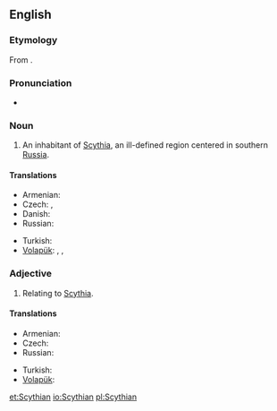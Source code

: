 {{wikipedia}}
==English==

===Etymology===
From {{suffix|Scyth|ian|lang=en}}.

===Pronunciation===
* {{IPA|/ˈsɪðiən/|/ˈsɪθiən/}}

===Noun===
{{en-noun}}

# An inhabitant of [[Scythia]], an ill-defined region centered in southern [[Russia]].

====Translations====
{{trans-top|An inhabitant of Scythia}}
* Armenian: {{t|hy|սկյութ|tr=skyut’}}
* Czech: {{t-|cs|Skyt|m}}, {{t-|cs|Skyth|m}}
* Danish: {{t-|da|skyter|c}}
* Russian: {{t+|ru|скиф|m|tr=skif}}
{{trans-mid}}
* Turkish: {{t|tr|İskitli}}
* [[Volapük]]: {{qualifier|male or female}} {{t|vo|Skütänan}}, {{qualifier|male}} {{t|vo|hi-Skütänan}}, {{qualifier|female}} {{t|vo|ji-Skütänan}}
{{trans-bottom}}

===Adjective===
{{en-adj}}

# Relating to [[Scythia]].

====Translations====
{{trans-top|Relating to Scythia}}
* Armenian: {{t|hy|սկյութական|tr=skyut’akan|sc=Armn}}
* Czech: {{t-|cs|skytský|m}}
* Russian: {{t|ru|скифский}}
{{trans-mid}}
* Turkish: {{t|tr|İskit}}
* [[Volapük]]: {{t|vo|Skütänik}}
{{trans-bottom}}

[[et:Scythian]]
[[io:Scythian]]
[[pl:Scythian]]